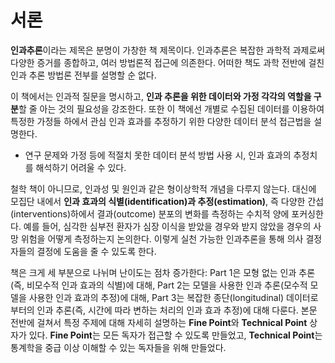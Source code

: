# 서론 {.unnumbered}

**인과추론**이라는 제목은 분명이 가창한 책 제목이다. 인과추론은 복잡한 과학적 과제로써 다양한 증거를 종합하고, 여러 방법론적 접근에 의존한다. 어떠한 책도 과학 전반에 걸친 인과 추론 방법론 전부를 설명할 순 없다. 

이 책에서는 인과적 질문을 명시하고, **인과 추론을 위한 데이터와 가정 각각의 역할을 구분**할 줄 아는 것의 필요성을 강조한다. 또한 이 책에선 개별로 수집된 데이터를 이용하여 특정한 가정들 하에서 관심 인과 효과를 추정하기 위한 다양한 데이터 분석 접근법을 설명한다. 

- 연구 문제와 가정 등에 적절치 못한 데이터 분석 방법 사용 시, 인과 효과의 추정치를 해석하기 어려울 수 있다. 

철학 책이 아니므로, 인과성 및 원인과 같은 형이상학적 개념을 다루지 않는다. 대신에 모집단 내에서 **인과 효과의 식별(identification)과 추정(estimation)**, 즉 다양한 간섭(interventions)하에서 결과(outcome) 분포의 변화를 측정하는 수치적 양에 포커싱한다. 예를 들어, 심각한 심부전 환자가 심장 이식을 받았을 경우와 받지 않았을 경우의 사망 위험을 어떻게 측정하는지 논의한다. 이렇게 실천 가능한  인과추론을 통해 의사 결정자들의 결정에 도움을 줄 수 있도록 한다. 

책은 크게 세 부분으로 나뉘며 난이도는 점차 증가한다: Part 1은 모형 없는 인과 추론(즉, 비모수적 인과 효과의 식별)에 대해, Part 2는 모델을 사용한 인과 추론(모수적 모델을 사용한 인과 효과의 추정)에 대해, Part 3는 복잡한 종단(longitudinal) 데이터로부터의 인과 추론(즉, 시간에 따라 변하는 처리의 인과 효과 추정)에 대해 다룬다. 본문 전반에 걸쳐서 특정 주제에 대해 자세히 설명하는 **Fine Point**와 **Technical Point** 상자가 있다. **Fine Point**는 모든 독자가 접근할 수 있도록 만들었고, **Technical Point**는 통계학을 중급 이상 이해할 수 있는 독자들을 위해 만들었다. 

